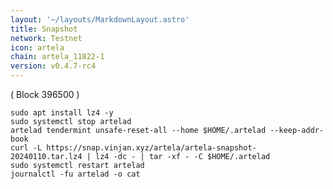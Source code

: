 ```yaml
---
layout: '~/layouts/MarkdownLayout.astro'
title: Snapshot
network: Testnet
icon: artela
chain: artela_11822-1
version: v0.4.7-rc4
---
```

( Block 396500 )
```
sudo apt install lz4 -y
sudo systemctl stop artelad
artelad tendermint unsafe-reset-all --home $HOME/.artelad --keep-addr-book
curl -L https://snap.vinjan.xyz/artela/artela-snapshot-20240110.tar.lz4 | lz4 -dc - | tar -xf - -C $HOME/.artelad
sudo systemctl restart artelad
journalctl -fu artelad -o cat
```
